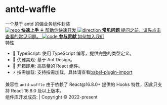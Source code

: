 
<Meta title="前言" />

<style>{`
  .subheading {
    --mediumdark: '#999999';
    font-weight: 900;
    font-size: 13px;
    color: #999;
    letter-spacing: 6px;
    line-height: 24px;
    text-transform: uppercase;
    margin-bottom: 12px;
    margin-top: 40px;
  }

  .link-list {
    display: grid;
    grid-template-columns: 1fr;
    grid-template-rows: 1fr 1fr;
    row-gap: 10px;
  }

  @media (min-width: 620px) {
    .link-list {
      row-gap: 20px;
      column-gap: 20px;
      grid-template-columns: 1fr 1fr;
    }
  }

  @media all and (-ms-high-contrast:none) {
  .link-list {
      display: -ms-grid;
      -ms-grid-columns: 1fr 1fr;
      -ms-grid-rows: 1fr 1fr;
    }
  }

  .link-item {
    display: block;
    padding: 20px 30px 20px 15px;
    border: 1px solid #00000010;
    border-radius: 5px;
    transition: background 150ms ease-out, border 150ms ease-out, transform 150ms ease-out;
    color: #333333;
    display: flex;
    align-items: flex-start;
  }

  .link-item:hover {
    border-color: #1EA7FD50;
    transform: translate3d(0, -3px, 0);
    box-shadow: rgba(0, 0, 0, 0.08) 0 3px 10px 0;
  }

  .link-item:active {
    border-color: #1EA7FD;
    transform: translate3d(0, 0, 0);
  }

  .link-item strong {
    font-weight: 700;
    display: block;
    margin-bottom: 2px;
  }
  
  .link-item img {
    height: 40px;
    width: 40px;
    margin-right: 15px;
    flex: none;
  }

  .link-item span {
    font-size: 14px;
    line-height: 20px;
  }

  .tip {
    display: inline-block;
    border-radius: 1em;
    font-size: 11px;
    line-height: 12px;
    font-weight: 700;
    background: #E7FDD8;
    color: #66BF3C;
    padding: 4px 12px;
    margin-right: 10px;
    vertical-align: top;
  }

  .tip-wrapper {
    font-size: 13px;
    line-height: 20px;
    margin-top: 40px;
    margin-bottom: 40px;
  }

  .tip-wrapper code {
    font-size: 12px;
    display: inline-block;
  }

  .title {
    text-align: center;
  }
  .content {
    text-align: center;
    margin-bottom:40px;
  }
  .footer {
    position:absolute;
    bottom:20px;
    text-align: center;
    font-size: 12px;
  }
`}</style>

<h1 className="title">antd-waffle</h1>

<div className="content">
  一个基于 antd 的偏业务组件封装
</div>

<div className="link-list">
  <a 
    className="link-item" 
    href="http://localhost:6006/?path=/story/%E5%BF%AB%E9%80%9F%E5%BC%80%E5%A7%8B--page"
  >
    <img src={Repo} alt="repo" />
    <span>
      <strong>快速上手 ↓</strong>
      帮助你快速开发
    </span>
  </a>
  <a
    className="link-item"
    href="http://localhost:6006/?path=/story/%E5%B8%B8%E8%A7%81%E9%97%AE%E9%A2%98--page"
  >
    <img src={Direction} alt="direction" />
    <span>
      <strong>常见问题</strong>
      提问之前，请先点击查看的常见问题。 
    </span>
  </a>
  <a
    className="link-item"
    href="http://localhost:6006/?path=/story/%E8%B4%A1%E7%8C%AE%E6%8C%87%E5%8D%97--page"
    target="_blank"
  >
    <img src={Code} alt="code" />
    <span>
      <strong>参与贡献</strong>
      如何加入我们
    </span>
  </a>
</div>

<div className="subheading">特性</div>

- 🚀 TypeScript: 使用 TypeScript 编写，提供完整的类型定义。
- 💎 优雅美观: 基于 Ant Design。
- 🎉 开箱即用: 高质量的 React 组件。
- ⚡️ 按需加载: 支持按需加载，具体请查看[babel-plugin-import](https://github.com/ant-design/babel-plugin-import)

<div className="tip-wrapper">
  <span className="tip">兼容性</span>
  <code>antd-waffle</code>
  由于依赖了 React@16.8.0+ 提供的 Hooks 特性，因此只支持 React 16.8.0 及以上版本。
</div>

<div class="footer">
  组件库开发成员: | Copyright © 2022-present
</div>
